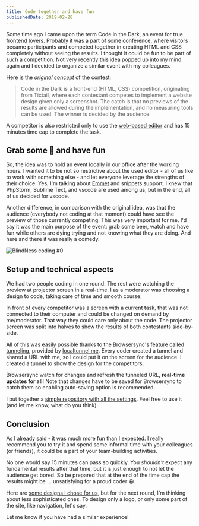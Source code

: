 ```yaml
---
title: Code together and have fun
publishedDate: 2019-02-28
---
```


Some time ago I came upon the term Code in the Dark, an event for true frontend lovers. Probably it was a part of some conference, where visitors became participants and competed together in creating HTML and CSS completely without seeing the results. I thought it could be fun to be part of such a competition. Not very recently this idea popped up into my mind again and I decided to organize a similar event with my colleagues.

Here is the <cite>[original concept](http://codeinthedark.com/)</cite> of the contest:

> Code in the Dark is a front-end (HTML, CSS) competition, originating from Tictail, where each contestant competes to implement a website design given only a screenshot. The catch is that no previews of the results are allowed during the implementation, and no measuring tools can be used. The winner is decided by the audience.

A competitor is also restricted only to use the [web-based editor](http://codeinthedark.com/editor/) and has 15 minutes time cap to complete the task.

## Grab some 🍺 and have fun

So, the idea was to hold an event locally in our office after the working hours. I wanted it to be not so restrictive about the used editor - all of us like to work with something else - and let everyone leverage the strengths of their choice. Yes, I'm talking about [Emmet](https://emmet.io/) and snippets support. I knew that PhpStorm, Sublime Text, and vscode are used among us, but in the end, all of us decided for vscode.

Another difference, in comparison with the original idea, was that the audience (everybody not coding at that moment) could have see the preview of those currently competing. This was very important for me. I'd say it was the main purpose of the event: grab some beer, watch and have fun while others are dying trying and not knowing what they are doing. And here and there it was really a comedy.

![BlindNess coding #0](/images/code-together-and-have-fun/blindness-coding.jpg)

## Setup and technical aspects

We had two people coding in one round. The rest were watching the preview at projector screen in a real-time. I as a moderator was choosing a design to code, taking care of time and smooth course.

In front of every competitor was a screen with a current task, that was not connected to their computer and could be changed on demand by me/moderator. That way they could care only about the code. The projector screen was split into halves to show the results of both contestants side-by-side.

All of this was easily possible thanks to the Browsersync's feature called [tunneling](https://www.browsersync.io/docs/options#option-tunnel), provided by [localtunnel.me](localtunnel.me). Every coder created a tunnel and shared a URL with me, so I could put it on the screen for the audience. I created a tunnel to show the design for the competitors.

Browsersync watch for changes and refresh the tunneled URL, **real-time updates for all**! Note that changes have to be saved for Browsersync to catch them so enabling auto-saving option is recommended.

<Tip>

I put together a [simple repository with all the settings](https://github.com/crazko/blindness-coding). Feel free to use it (and let me know, what do you think).

</Tip>

## Conclusion

As I already said - it was much more fun than I expected. I really recommend you to try it and spend some informal time with your colleagues (or friends), it could be a part of your team-building activities.

No one would say 15 minutes can pass so quickly. You _shouldn't_ expect any fundamental results after that time, but it is just enough to not let the audience get bored. So be prepared that at the end of the time cap the results might be ... unsatisfying for a proud coder 😀.

Here are [some designs I chose for us](https://drive.google.com/open?id=1bt872tB7ICe_4dz9oZ2omP0_gfAw0C7g), but for the next round, I'm thinking about less sophisticated ones. To design only a logo, or only some part of the site, like navigation, let's say.

Let me know if you have had a similar experience!
